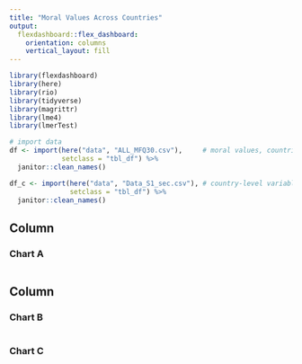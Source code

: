```yaml
---
title: "Moral Values Across Countries"
output: 
  flexdashboard::flex_dashboard:
    orientation: columns
    vertical_layout: fill
---
```


```r
library(flexdashboard)
library(here)
library(rio)
library(tidyverse)
library(magrittr)
library(lme4)
library(lmerTest)
```

```r
# import data
df <- import(here("data", "ALL_MFQ30.csv"),     # moral values, countries, & sex
             setclass = "tbl_df") %>% 
  janitor::clean_names()

df_c <- import(here("data", "Data_S1_sec.csv"), # country-level variables
               setclass = "tbl_df") %>% 
  janitor::clean_names()
```



Column {data-width=650}
-----------------------------------------------------------------------

### Chart A

```r

```

Column {data-width=350}
-----------------------------------------------------------------------

### Chart B

```r

```

### Chart C

```r

```

